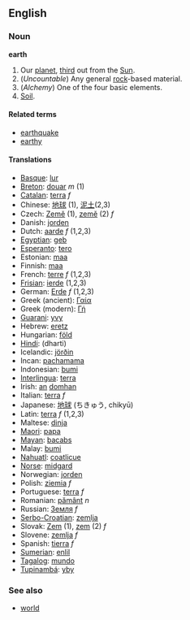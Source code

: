 ==English==
===Noun===
'''earth'''

#Our [[planet]], [[third]] out from the [[Sun]].
#(''Uncountable'') Any general [[rock]]-based material.
#(''Alchemy'') One of the four basic elements.
#[[Soil]].

====Related terms====
*[[earthquake]]
*[[earthy]]

====Translations====
*[[Basque]]: [[lur]]
*[[Breton]]: [[douar]] ''m'' (1)
*[[Catalan]]: [[terra]] ''f''
*Chinese: [[地球]] (1), [[泥土]](2,3)
*Czech: [[Země]] (1), [[země]]  (2) ''f''
*Danish: [[jorden]]
*Dutch: [[aarde]] ''f'' (1,2,3)
*[[Egyptian]]: [[geb]]
*[[Esperanto]]: [[tero]]
*Estonian: [[maa]]
*Finnish: [[maa]]
*French: [[terre]] ''f'' (1,2,3)
*[[Frisian]]: [[ierde]] (1,2,3)
*German: [[Erde]] ''f'' (1,2,3)
*Greek (ancient): [[Γαία]]
*Greek (modern): [[Γή]]
*[[Guarani]]: [[yvy]]
*Hebrew: [[eretz]]
*Hungarian: [[föld]]
*[[Hindi]]: (dharti)
*Icelandic: [[jörðin]]
*Incan: [[pachamama]]
*Indonesian: [[bumi]]
*[[Interlingua]]: [[terra]]
*Irish: [[an]] [[domhan]]
*Italian: [[terra]] ''f''
*Japanese: [[地球]] (ちきゅう, chikyū)
*Latin: [[terra]] ''f'' (1,2,3)
*Maltese: [[dinja]]
*[[Maori]]: [[papa]]
*[[Mayan]]: [[bacabs]]
*Malay: [[bumi]]
*[[Nahuatl]]: [[coatlicue]]
*[[Norse]]: [[midgard]]
*Norwegian: [[jorden]]
*Polish: [[ziemia]] ''f''
*Portuguese: [[terra]] ''f''
*Romanian: [[pământ]] ''n''
*Russian: [[Земля]] ''f''
*[[Serbo-Croatian]]: [[zemlja]]
*Slovak: [[Zem]] (1), [[zem]] (2) ''f''
*Slovene: [[zemlja]] ''f''
*Spanish: [[tierra]] ''f''
*[[Sumerian]]: [[enlil]]
*[[Tagalog]]: [[mundo]]
*[[Tupinambá]]: [[yby]]

===See also===
*[[world]]